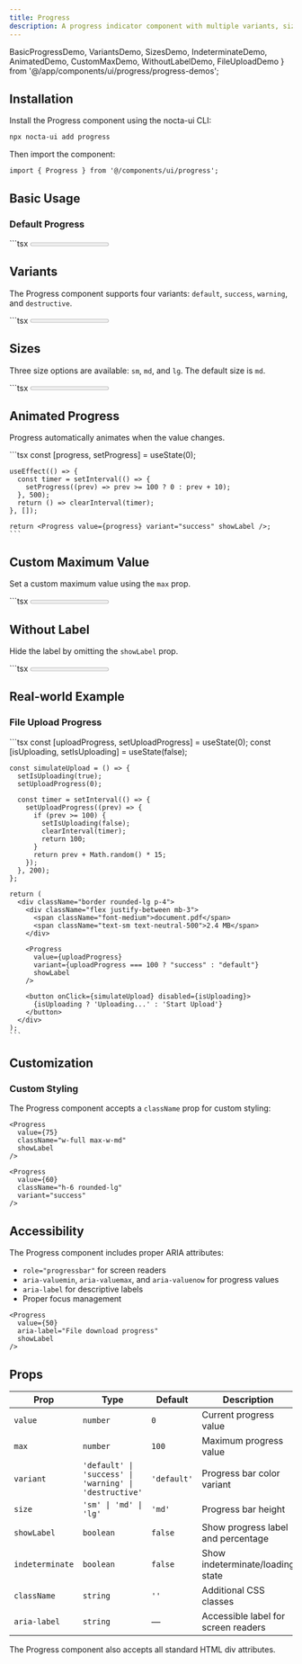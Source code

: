 ```yaml
---
title: Progress
description: A progress indicator component with multiple variants, sizes, and animation support
---
```


  BasicProgressDemo,
  VariantsDemo, 
  SizesDemo, 
  IndeterminateDemo,
  AnimatedDemo,
  CustomMaxDemo,
  WithoutLabelDemo,
  FileUploadDemo
} from '@/app/components/ui/progress/progress-demos';

## Installation

Install the Progress component using the nocta-ui CLI:

```bash
npx nocta-ui add progress
```

Then import the component:

```tsx
import { Progress } from '@/components/ui/progress';
```

## Basic Usage

### Default Progress

<DocsTabs defaultValue="preview">
  <DocsTab value="preview" title="Preview">
    <BasicProgressDemo />
  </DocsTab>
  <DocsTab value="code" title="Code">
    ```tsx
    <Progress value={65} showLabel aria-label="Basic progress" />
    ```
  </DocsTab>
</DocsTabs>

## Variants

The Progress component supports four variants: `default`, `success`, `warning`, and `destructive`.

<DocsTabs defaultValue="preview">
  <DocsTab value="preview" title="Preview">
    <VariantsDemo />
  </DocsTab>
  <DocsTab value="code" title="Code">
    ```tsx
    <Progress value={60} variant="default" showLabel />
    <Progress value={75} variant="success" showLabel />
    <Progress value={45} variant="warning" showLabel />
    <Progress value={30} variant="destructive" showLabel />
    ```
  </DocsTab>
</DocsTabs>

## Sizes

Three size options are available: `sm`, `md`, and `lg`. The default size is `md`.

<DocsTabs defaultValue="preview">
  <DocsTab value="preview" title="Preview">
    <SizesDemo />
  </DocsTab>
  <DocsTab value="code" title="Code">
    ```tsx
    <Progress value={50} size="sm" />
    <Progress value={65} size="md" />
    <Progress value={80} size="lg" />
    ```
  </DocsTab>
</DocsTabs>

## Animated Progress

Progress automatically animates when the value changes.

<DocsTabs defaultValue="preview">
  <DocsTab value="preview" title="Preview">
    <AnimatedDemo />
  </DocsTab>
  <DocsTab value="code" title="Code">
    ```tsx
    const [progress, setProgress] = useState(0);

    useEffect(() => {
      const timer = setInterval(() => {
        setProgress((prev) => prev >= 100 ? 0 : prev + 10);
      }, 500);
      return () => clearInterval(timer);
    }, []);

    return <Progress value={progress} variant="success" showLabel />;
    ```
  </DocsTab>
</DocsTabs>

## Custom Maximum Value

Set a custom maximum value using the `max` prop.

<DocsTabs defaultValue="preview">
  <DocsTab value="preview" title="Preview">
    <CustomMaxDemo />
  </DocsTab>
  <DocsTab value="code" title="Code">
    ```tsx
    <Progress value={15} max={20} showLabel />
    <Progress value={250} max={500} variant="warning" showLabel />
    ```
  </DocsTab>
</DocsTabs>

## Without Label

Hide the label by omitting the `showLabel` prop.

<DocsTabs defaultValue="preview">
  <DocsTab value="preview" title="Preview">
    <WithoutLabelDemo />
  </DocsTab>
  <DocsTab value="code" title="Code">
    ```tsx
    <Progress value={40} />
    <Progress value={70} variant="success" />
    <Progress value={85} variant="warning" />
    ```
  </DocsTab>
</DocsTabs>

## Real-world Example

### File Upload Progress

<DocsTabs defaultValue="preview">
  <DocsTab value="preview" title="Preview">
    <FileUploadDemo />
  </DocsTab>
  <DocsTab value="code" title="Code">
    ```tsx
    const [uploadProgress, setUploadProgress] = useState(0);
    const [isUploading, setIsUploading] = useState(false);

    const simulateUpload = () => {
      setIsUploading(true);
      setUploadProgress(0);
      
      const timer = setInterval(() => {
        setUploadProgress((prev) => {
          if (prev >= 100) {
            setIsUploading(false);
            clearInterval(timer);
            return 100;
          }
          return prev + Math.random() * 15;
        });
      }, 200);
    };

    return (
      <div className="border rounded-lg p-4">
        <div className="flex justify-between mb-3">
          <span className="font-medium">document.pdf</span>
          <span className="text-sm text-neutral-500">2.4 MB</span>
        </div>
        
        <Progress 
          value={uploadProgress} 
          variant={uploadProgress === 100 ? "success" : "default"}
          showLabel 
        />
        
        <button onClick={simulateUpload} disabled={isUploading}>
          {isUploading ? 'Uploading...' : 'Start Upload'}
        </button>
      </div>
    );
    ```
  </DocsTab>
</DocsTabs>

## Customization

### Custom Styling

The Progress component accepts a `className` prop for custom styling:

```tsx
<Progress 
  value={75} 
  className="w-full max-w-md" 
  showLabel 
/>

<Progress 
  value={60} 
  className="h-6 rounded-lg" 
  variant="success" 
/>
```

## Accessibility

The Progress component includes proper ARIA attributes:

- `role="progressbar"` for screen readers
- `aria-valuemin`, `aria-valuemax`, and `aria-valuenow` for progress values
- `aria-label` for descriptive labels
- Proper focus management

```tsx
<Progress 
  value={50} 
  aria-label="File download progress" 
  showLabel 
/>
```

## Props

| Prop | Type | Default | Description |
|------|------|---------|-------------|
| `value` | `number` | `0` | Current progress value |
| `max` | `number` | `100` | Maximum progress value |
| `variant` | `'default' \| 'success' \| 'warning' \| 'destructive'` | `'default'` | Progress bar color variant |
| `size` | `'sm' \| 'md' \| 'lg'` | `'md'` | Progress bar height |
| `showLabel` | `boolean` | `false` | Show progress label and percentage |
| `indeterminate` | `boolean` | `false` | Show indeterminate/loading state |
| `className` | `string` | `''` | Additional CSS classes |
| `aria-label` | `string` | — | Accessible label for screen readers |

The Progress component also accepts all standard HTML div attributes. 